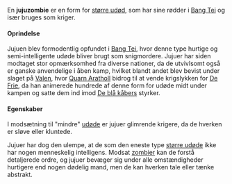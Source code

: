 {{title:Jujuzombie}}
{{author:Laura Holmegaard}}
{{timestamp:2014-09-22T11:49:39Z}}
{{copyright:Jujuzombie}}
En '''jujuzombie''' er en form for [[større udøde|større udød]], som har sine rødder i [[Bang Tei]] og især bruges som kriger.

====Oprindelse====
Jujuen blev formodentlig opfundet i [[Bang Tei]], hvor denne type hurtige og semi-intelligente udøde bliver brugt som snigmordere. Jujuer har siden modtaget stor opmærksomhed fra diverse nationer, da de utvivlsomt også er ganske anvendelige i åben kamp, hvilket blandt andet blev bevist under slaget på [[Valen]], hvor [[Quarn Aratholl]] bidrog til at vende krigslykken for [[De Frie]], da han animerede hundrede af denne form for udøde midt under kampen og satte dem ind imod [[De blå kåber|De blå kåbers]] styrker.

====Egenskaber====
I modsætning til "mindre" [[udøde]] er jujuer glimrende krigere, da de hverken er sløve eller kluntede.

Jujuer har dog den ulempe, at de som den eneste type [[større udøde]] ikke har nogen menneskelig intelligens. Modsat [[zombie|zombier]] kan de forstå detaljerede ordre, og jujuer bevæger sig under alle omstændigheder hurtigere end nogen dødelig mand, men de kan hverken tale eller tænke abstrakt.